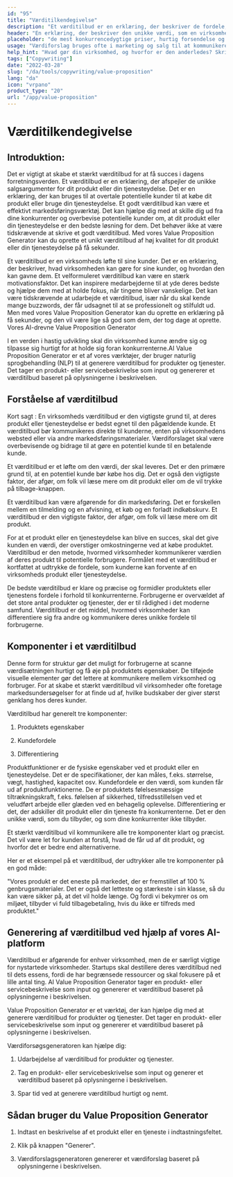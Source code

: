 ```yaml
---
id: "95"
title: "Værditilkendegivelse"
description: "Et værditilbud er en erklæring, der beskriver de fordele, som en virksomhed tilbyder sine kunder. Det er en erklæring om, hvad virksomheden kan gøre for sine kunder, og det bruges ofte som en måde at differentiere en virksomhed fra en anden på."
header: "En erklæring, der beskriver den unikke værdi, som en virksomhed tilbyder sine kunder."
placeholder: "de mest konkurrencedygtige priser, hurtig forsendelse og en fantastisk kundeservice."
usage: "Værdiforslag bruges ofte i marketing og salg til at kommunikere, hvad en virksomhed gør, og hvorfor den er anderledes. Følgende generator kan hjælpe dig med at designe og brainstrom en stilistisk værdiforslag, der er tæt på dit brand"
help_hint: "Hvad gør din virksomhed, og hvorfor er den anderledes? Skriv det ned, så laver vi det om til en værditilkendegivelse."
tags: ["Copywriting"]
date: "2022-03-28"
slug: "/da/tools/copywriting/value-proposition"
lang: "da"
icon: "vrpano"
product_type: "20"
url: "/app/value-proposition"
---
```


# Værditilkendegivelse

## Introduktion:

Det er vigtigt at skabe et stærkt værditilbud for at få succes i dagens forretningsverden. Et værditilbud er en erklæring, der afspejler de unikke salgsargumenter for dit produkt eller din tjenesteydelse. Det er en erklæring, der kan bruges til at overtale potentielle kunder til at købe dit produkt eller bruge din tjenesteydelse. Et godt værditilbud kan være et effektivt markedsføringsværktøj. Det kan hjælpe dig med at skille dig ud fra dine konkurrenter og overbevise potentielle kunder om, at dit produkt eller din tjenesteydelse er den bedste løsning for dem. Det behøver ikke at være tidskrævende at skrive et godt værditilbud. Med vores Value Proposition Generator kan du oprette et unikt værditilbud af høj kvalitet for dit produkt eller din tjenesteydelse på få sekunder.

Et værditilbud er en virksomheds løfte til sine kunder. Det er en erklæring, der beskriver, hvad virksomheden kan gøre for sine kunder, og hvordan den kan gavne dem. Et velformuleret værditilbud kan være en stærk motivationsfaktor. Det kan inspirere medarbejderne til at yde deres bedste og hjælpe dem med at holde fokus, når tingene bliver vanskelige. Det kan være tidskrævende at udarbejde et værditilbud, især når du skal kende mange buzzwords, der får udsagnet til at se professionelt og stilfuldt ud. Men med vores Value Proposition Generator kan du oprette en erklæring på få sekunder, og den vil være lige så god som dem, der tog dage at oprette. Vores AI-drevne Value Proposition Generator

I en verden i hastig udvikling skal din virksomhed kunne ændre sig og tilpasse sig hurtigt for at holde sig foran konkurrenterne.AI Value Proposition Generator er et af vores værktøjer, der bruger naturlig sprogbehandling (NLP) til at generere værditilbud for produkter og tjenester. Det tager en produkt- eller servicebeskrivelse som input og genererer et værditilbud baseret på oplysningerne i beskrivelsen.

## Forståelse af værditilbud

Kort sagt : En virksomheds værditilbud er den vigtigste grund til, at deres produkt eller tjenesteydelse er bedst egnet til den pågældende kunde. Et værditilbud bør kommunikeres direkte til kunderne, enten på virksomhedens websted eller via andre markedsføringsmaterialer. Værdiforslaget skal være overbevisende og bidrage til at gøre en potentiel kunde til en betalende kunde.

Et værditilbud er et løfte om den værdi, der skal leveres. Det er den primære grund til, at en potentiel kunde bør købe hos dig. Det er også den vigtigste faktor, der afgør, om folk vil læse mere om dit produkt eller om de vil trykke på tilbage-knappen.

Et værditilbud kan være afgørende for din markedsføring. Det er forskellen mellem en tilmelding og en afvisning, et køb og en forladt indkøbskurv. Et værditilbud er den vigtigste faktor, der afgør, om folk vil læse mere om dit produkt.

For at et produkt eller en tjenesteydelse kan blive en succes, skal det give kunden en værdi, der overstiger omkostningerne ved at købe produktet. Værditilbud er den metode, hvormed virksomheder kommunikerer værdien af deres produkt til potentielle forbrugere. Formålet med et værditilbud er kortfattet at udtrykke de fordele, som kunderne kan forvente af en virksomheds produkt eller tjenesteydelse.

De bedste værditilbud er klare og præcise og formidler produktets eller tjenestens fordele i forhold til konkurrenterne. Forbrugerne er overvældet af det store antal produkter og tjenester, der er til rådighed i det moderne samfund. Værditilbud er det middel, hvormed virksomheder kan differentiere sig fra andre og kommunikere deres unikke fordele til forbrugerne.

## Komponenter i et værditilbud

Denne form for struktur gør det muligt for forbrugerne at scanne værdisætningen hurtigt og få øje på produktets egenskaber. De tilføjede visuelle elementer gør det lettere at kommunikere mellem virksomhed og forbruger. For at skabe et stærkt værditilbud vil virksomheder ofte foretage markedsundersøgelser for at finde ud af, hvilke budskaber der giver størst genklang hos deres kunder.

Værditilbud har generelt tre komponenter:

1. Produktets egenskaber

2. Kundefordele

3. Differentiering

Produktfunktioner er de fysiske egenskaber ved et produkt eller en tjenesteydelse. Det er de specifikationer, der kan måles, f.eks. størrelse, vægt, hastighed, kapacitet osv. Kundefordele er den værdi, som kunden får ud af produktfunktionerne. De er produktets følelsesmæssige tiltrækningskraft, f.eks. følelsen af sikkerhed, tilfredsstillelsen ved et veludført arbejde eller glæden ved en behagelig oplevelse. Differentiering er det, der adskiller dit produkt eller din tjeneste fra konkurrenterne. Det er den unikke værdi, som du tilbyder, og som dine konkurrenter ikke tilbyder.

Et stærkt værditilbud vil kommunikere alle tre komponenter klart og præcist. Det vil være let for kunden at forstå, hvad de får ud af dit produkt, og hvorfor det er bedre end alternativerne.

Her er et eksempel på et værditilbud, der udtrykker alle tre komponenter på en god måde:

"Vores produkt er det eneste på markedet, der er fremstillet af 100 % genbrugsmaterialer. Det er også det letteste og stærkeste i sin klasse, så du kan være sikker på, at det vil holde længe. Og fordi vi bekymrer os om miljøet, tilbyder vi fuld tilbagebetaling, hvis du ikke er tilfreds med produktet."

## Generering af værditilbud ved hjælp af vores AI-platform

Værditilbud er afgørende for enhver virksomhed, men de er særligt vigtige for nystartede virksomheder. Startups skal destillere deres værditilbud ned til dets essens, fordi de har begrænsede ressourcer og skal fokusere på et lille antal ting. AI Value Proposition Generator tager en produkt- eller servicebeskrivelse som input og genererer et værditilbud baseret på oplysningerne i beskrivelsen.

Value Proposition Generator er et værktøj, der kan hjælpe dig med at generere værditilbud for produkter og tjenester. Det tager en produkt- eller servicebeskrivelse som input og genererer et værditilbud baseret på oplysningerne i beskrivelsen.

Værdiforsøgsgeneratoren kan hjælpe dig:

1. Udarbejdelse af værditilbud for produkter og tjenester.

2. Tag en produkt- eller servicebeskrivelse som input og generer et værditilbud baseret på oplysningerne i beskrivelsen.

3. Spar tid ved at generere værditilbud hurtigt og nemt.

## Sådan bruger du Value Proposition Generator

1. Indtast en beskrivelse af et produkt eller en tjeneste i indtastningsfeltet.

2. Klik på knappen "Generer".

3. Værdiforslagsgeneratoren genererer et værdiforslag baseret på oplysningerne i beskrivelsen.
